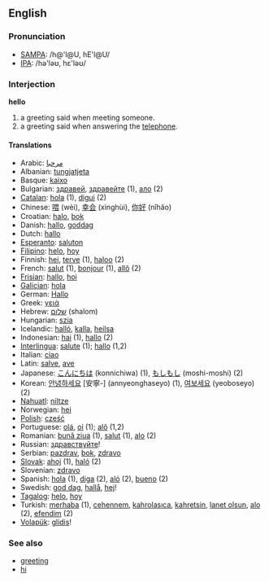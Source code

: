 ==English==

===Pronunciation===
*[[w:SAMPA|SAMPA]]: /h@'l@U, hE'l@U/
*[[w:IPA|IPA]]: /hə'ləʊ, hε'ləʊ/

===Interjection===
'''hello'''

#a greeting said when meeting someone.
#a greeting said when answering the [[telephone]].

====Translations====
*Arabic: [[مرحبا]]
*Albanian: [[tungjatjeta]]
*Basque: [[kaixo]]
*Bulgarian: [[здравей]], [[здравейте]] (1), [[ало]] (2)
*[[Catalan]]: [[hola]] (1), [[digui]] (2)
*Chinese: [[喂]] (wèi), [[幸会]] (xìnghùi), [[你好]] (nǐhǎo)
*Croatian: [[halo]], [[bok]]
*Danish: [[hallo]], [[goddag]]
*Dutch: [[hallo]]
*[[Esperanto]]: [[saluton]]
*[[Filipino]]: [[helo]], [[hoy]]
*Finnish: [[hei]], [[terve]] (1), [[haloo]] (2)
*French: [[salut]] (1), [[bonjour]] (1), [[allô]] (2)
*[[Frisian]]: [[hallo]], [[hoi]]
*[[Galician]]: [[hola]]
*German: [[Hallo]]
*Greek: [[γειά]]
*Hebrew: [[שלום]] (shalom)
*Hungarian: [[szia]]
*Icelandic: [[halló]], [[kalla]], [[heilsa]]
*Indonesian: [[hai]] (1), [[hallo]] (2)
*[[Interlingua]]: [[salute]] (1); [[hallo]] (1,2)
*Italian: [[ciao]]
*Latin: [[salve]], [[ave]]
*Japanese: [[こんにちは]] (konnichiwa) (1), [[もしもし]] (moshi-moshi) (2)
*Korean: [[안녕하세요]] [安寧-] (annyeonghaseyo) (1), [[여보세요]] (yeoboseyo) (2)
*[[Nahuatl]]: [[niltze]]
*Norwegian: [[hei]]
*[[Polish]]: [[cześć]]
*Portuguese: [[olá]], [[oi]] (1); [[alô]] (1,2)
*Romanian: [[bună ziua]] (1), [[salut]] (1), [[alo]] (2) 
*Russian: [[здравствуйте]]!
*Serbian: [[pazdrav]], [[bok]], [[zdravo]]
*[[Slovak]]: [[ahoj]] (1), [[haló]] (2)
*Slovenian: [[zdravo]]
*Spanish: [[hola]] (1), [[diga]] (2), [[aló]] (2), [[bueno]] (2)
*Swedish: [[god dag]], [[hallå]], [[hej]]!
*[[Tagalog]]: [[helo]], [[hoy]]
*Turkish: [[merhaba]] (1), [[cehennem]], [[kahrolasıca]], [[kahretsin]], [[lanet olsun]], [[alo]] (2), [[efendim]] (2)
*[[Volapük]]: [[glidis]]!

=== See also ===
*[[greeting]]
*[[hi]]